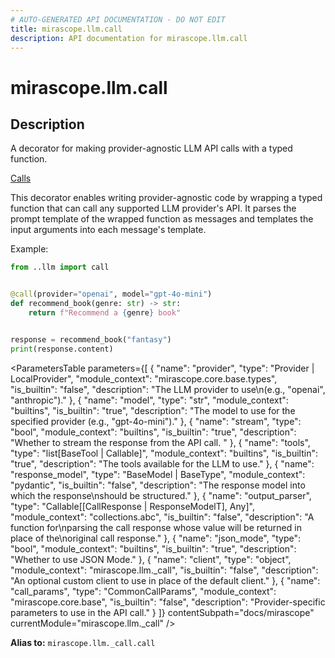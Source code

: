 ```yaml
---
# AUTO-GENERATED API DOCUMENTATION - DO NOT EDIT
title: mirascope.llm.call
description: API documentation for mirascope.llm.call
---
```


# mirascope.llm.call

## Description

A decorator for making provider-agnostic LLM API calls with a typed function.

<Info title="Usage">

[Calls](/docs/mirascope/learn/calls)

</Info>


This decorator enables writing provider-agnostic code by wrapping a typed function 
that can call any supported LLM provider's API. It parses the prompt template of 
the wrapped function as messages and templates the input arguments into each message's 
template.

Example:

```python
from ..llm import call


@call(provider="openai", model="gpt-4o-mini")
def recommend_book(genre: str) -> str:
    return f"Recommend a {genre} book"


response = recommend_book("fantasy")
print(response.content)
```

<ParametersTable
  parameters={[
  {
    "name": "provider",
    "type": "Provider | LocalProvider",
    "module_context": "mirascope.core.base.types",
    "is_builtin": "false",
    "description": "The LLM provider to use\n(e.g., \"openai\", \"anthropic\")."
  },
  {
    "name": "model",
    "type": "str",
    "module_context": "builtins",
    "is_builtin": "true",
    "description": "The model to use for the specified provider (e.g., \"gpt-4o-mini\")."
  },
  {
    "name": "stream",
    "type": "bool",
    "module_context": "builtins",
    "is_builtin": "true",
    "description": "Whether to stream the response from the API call.  "
  },
  {
    "name": "tools",
    "type": "list[BaseTool | Callable]",
    "module_context": "builtins",
    "is_builtin": "true",
    "description": "The tools available for the LLM to use."
  },
  {
    "name": "response_model",
    "type": "BaseModel | BaseType",
    "module_context": "pydantic",
    "is_builtin": "false",
    "description": "The response model into which the response\nshould be structured."
  },
  {
    "name": "output_parser",
    "type": "Callable[[CallResponse | ResponseModelT], Any]",
    "module_context": "collections.abc",
    "is_builtin": "false",
    "description": "A function for\nparsing the call response whose value will be returned in place of the\noriginal call response."
  },
  {
    "name": "json_mode",
    "type": "bool",
    "module_context": "builtins",
    "is_builtin": "true",
    "description": "Whether to use JSON Mode."
  },
  {
    "name": "client",
    "type": "object",
    "module_context": "mirascope.llm._call",
    "is_builtin": "false",
    "description": "An optional custom client to use in place of the default client."
  },
  {
    "name": "call_params",
    "type": "CommonCallParams",
    "module_context": "mirascope.core.base",
    "is_builtin": "false",
    "description": "Provider-specific parameters to use in the API call."
  }
]}
  contentSubpath="docs/mirascope"
  currentModule="mirascope.llm._call"
/>

<ReturnType
  type="Callable"
  moduleContext="collections.abc"
  isBuiltin={false}
  contentSubpath="docs/mirascope"
  currentModule="mirascope.llm._call"
  description="A decorator that transforms a typed function into a\nprovider-agnostic LLM API call that returns standardized response types\nregardless of the underlying provider used."
/>


**Alias to:** `mirascope.llm._call.call`

